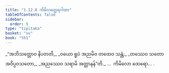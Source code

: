 ```yaml
---
title: "1.12.8 ကိမိလတ္ထေရဂါထာ"
tableOfContents: false
sidebar:
  order: 9
type: "tipitaka"
basket: "su"
book: "th1"
---
```



<DynamicBreadcrumb />

<Division number="118" book="th1">

<Paragraph number="263" type="verses" book="th1">
_“အဘိသတ္တောဝ နိပတတိ,_  
_ဝယော ရူပံ အညမိဝ တထေဝ သန္တံ;_  
_တဿေဝ သတော အဝိပ္ပဝသတော,_  
_အညဿေဝ သရာမိ အတ္တာနန်”တိ._  


</Paragraph>
</Division>

<Paragraph number="264" type="center" book="th1">
…  ကိမိလော ထေရော… .
</Paragraph>